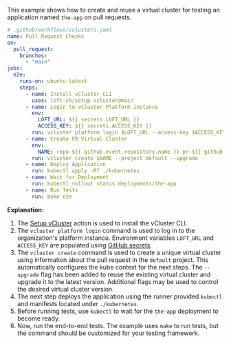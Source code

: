 This example shows how to create and reuse a virtual cluster for testing an application named `the-app` on pull requests.

```yaml {21}
# .github/workflows/vclusters.yaml
name: Pull Request Checks
on:
  pull_request:
    branches:
      - "main"
jobs:
  e2e:
    runs-on: ubuntu-latest
    steps:
      - name: Install vCluster CLI
        uses: loft-sh/setup-vcluster@main
      - name: Login to vCluster Platform instance
        env:
          LOFT_URL: ${{ secrets.LOFT_URL }}
          ACCESS_KEY: ${{ secrets.ACCESS_KEY }}
        run: vcluster platform login $LOFT_URL --access-key $ACCESS_KEY
      - name: Create PR Virtual Cluster
        env:
          NAME: repo-${{ github.event.repository.name }}-pr-${{ github.event.pull_request.number }}
        run: vcluster create $NAME --project default --upgrade
      - name: Deploy Application
        run: kubectl apply -Rf ./kubernetes
      - name: Wait for Deployment
        run: kubectl rollout status deployments/the-app
      - name: Run Tests
        run: make e2e
```

**Explanation:**

1. The [Setup vCluster](https://github.com/loft-sh/setup-vcluster) action is used to install the vCluster CLI.
2. The `vcluster platform login` command is used to log in to the organization's platform instance. Environment variables `LOFT_URL` and `ACCESS_KEY` are populated using [GitHub secrets](https://docs.github.com/en/actions/security-guides/using-secrets-in-github-actions).
3. The `vcluster create` command is used to create a unique virtual cluster using information about the pull request in the `default` project. This automatically configures the kube context for the next steps. The `--upgrade` flag has been added to reuse the existing virtual cluster and upgrade it to the latest version. Additional flags may be used to control the desired virtual cluster version.
4. The next step deploys the application using the runner provided `kubectl` and manifests located under `./kubernetes`.
5. Before running tests, use `kubectl` to wait for the `the-app` deployment to become ready.
6. Now, run the end-to-end tests. The example uses `make` to run tests, but the command should be customized for your testing framework.
